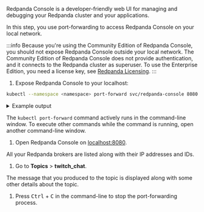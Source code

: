 Redpanda Console is a developer-friendly web UI for managing and debugging your Redpanda cluster and your applications.

In this step, you use port-forwarding to access Redpanda Console on your local network.

:::info
Because you're using the Community Edition of Redpanda Console, you should not expose Redpanda Console outside your local network. The Community Edition of Redpanda Console does not provide authentication, and it connects to the Redpanda cluster as superuser. To use the Enterprise Edition, you need a license key, see [Redpanda Licensing](../../../../../get-started/licenses).
:::

1. Expose Redpanda Console to your localhost:

  ```bash
  kubectl --namespace <namespace> port-forward svc/redpanda-console 8080:8080
  ```

  <details>
  <summary>
  Example output
  </summary>

  ```text
  Forwarding from 127.0.0.1:8080 -> 8080
  Forwarding from [::1]:8080 -> 8080
  ```

  </details>
  
  The `kubectl port-forward` command actively runs in the command-line window. To execute other commands while the command is running, open another command-line window.

1. Open Redpanda Console on [localhost:8080](http://localhost:8080).

  All your Redpanda brokers are listed along with their IP addresses and IDs.

1. Go to **Topics** > **twitch_chat**.

  The message that you produced to the topic is displayed along with some other details about the topic.

1. Press <kbd>Ctrl</kbd> + <kbd>C</kbd> in the command-line to stop the port-forwarding process.
